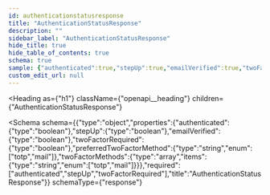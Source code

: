 ```yaml
---
id: authenticationstatusresponse
title: "AuthenticationStatusResponse"
description: ""
sidebar_label: "AuthenticationStatusResponse"
hide_title: true
hide_table_of_contents: true
schema: true
sample: {"authenticated":true,"stepUp":true,"emailVerified":true,"twoFactorRequired":true,"preferredTwoFactorMethod":"totp","twoFactorMethods":["totp"]}
custom_edit_url: null
---
```



<Heading
  as={"h1"}
  className={"openapi__heading"}
  children={"AuthenticationStatusResponse"}
>
</Heading>





<Schema
  schema={{"type":"object","properties":{"authenticated":{"type":"boolean"},"stepUp":{"type":"boolean"},"emailVerified":{"type":"boolean"},"twoFactorRequired":{"type":"boolean"},"preferredTwoFactorMethod":{"type":"string","enum":["totp","mail"]},"twoFactorMethods":{"type":"array","items":{"type":"string","enum":["totp","mail"]}}},"required":["authenticated","stepUp","twoFactorRequired"],"title":"AuthenticationStatusResponse"}}
  schemaType={"response"}
>
  
</Schema>
            